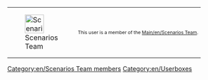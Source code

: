 {| cellspacing="0" align="right" style="width: 200px; color: #000000; background: #ffe496;"
| style="width: 43px;height: 43px;padding:0px;" |[[File:en/scenarios team.png|43px|Scenarios Team]]
| style="font-size: 8pt; padding: 4pt; line-height: 1.25em;" | This user is a member of the [[Main/en/Scenarios Team]].
|}
[[Category:en/Scenarios Team members]]
<noinclude>[[Category:en/Userboxes]]</noinclude>